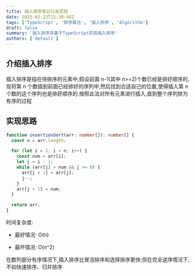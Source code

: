 ```yaml
---
title: 插入排序笔记以及实现
date: 2023-02-23T15:39:44Z
tags: ['TypeScript', '排序算法', '插入排序', 'Algorithm']
draft: false
summary: '插入排序并基于TypeScript实现插入排序'
authors: ['default']
---
```


## 介绍插入排序

插入排序是指在待排序的元素中,假设前面 n-1(其中 n>=2)个数已经是排好顺序的,现将第 n 个数插到前面已经排好的序列中,然后找到合适自己的位置,使得插入第 n 个数的这个序列也是排好顺序的.按照此法对所有元素进行插入,直到整个序列排为有序的过程

## 实现思路

```ts:insertionSort.ts
function insertionSort(arr: number[]): number[] {
  const n = arr.length;

  for (let i = 1; i < n; i++) {
    const num = arr[i];
    let j = i - 1;
    while (arr[j] > num && j >= 0) {
      arr[j + 1] = arr[j];
      j--;
    }
    arr[j + 1] = num;
  }

  return arr;
}
```

时间复杂度:

- 最好情况: O(n)

- 最坏情况: O(n^2)

在数列部分有序情况下,插入排序比冒泡排序和选择排序更快;但在完全逆序情况下,不如快速排序、归并排序
